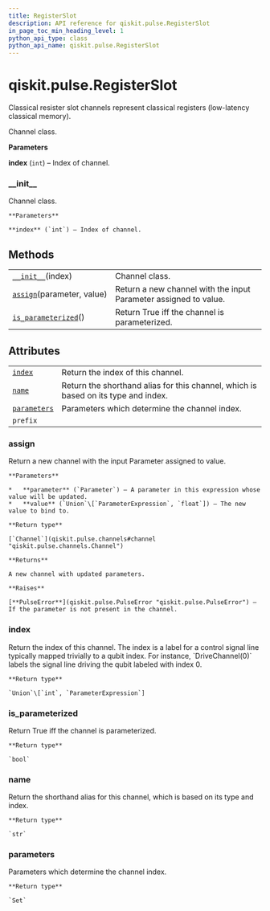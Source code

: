 ```yaml
---
title: RegisterSlot
description: API reference for qiskit.pulse.RegisterSlot
in_page_toc_min_heading_level: 1
python_api_type: class
python_api_name: qiskit.pulse.RegisterSlot
---
```


# qiskit.pulse.RegisterSlot

<Class id="qiskit.pulse.RegisterSlot" isDedicatedPage={true} github="https://github.com/qiskit/qiskit/tree/stable/0.18/qiskit/pulse/channels.py" signature="RegisterSlot(index)">
  Classical resister slot channels represent classical registers (low-latency classical memory).

  Channel class.

  **Parameters**

  **index** (`int`) – Index of channel.

  ### \_\_init\_\_

  <Function id="qiskit.pulse.RegisterSlot.__init__" name="__init__" signature="__init__(index)">
    Channel class.

    **Parameters**

    **index** (`int`) – Index of channel.
  </Function>

  ## Methods

  |                                                                                                                  |                                                                  |
  | ---------------------------------------------------------------------------------------------------------------- | ---------------------------------------------------------------- |
  | [`__init__`](#qiskit.pulse.RegisterSlot.__init__ "qiskit.pulse.RegisterSlot.__init__")(index)                    | Channel class.                                                   |
  | [`assign`](#qiskit.pulse.RegisterSlot.assign "qiskit.pulse.RegisterSlot.assign")(parameter, value)               | Return a new channel with the input Parameter assigned to value. |
  | [`is_parameterized`](#qiskit.pulse.RegisterSlot.is_parameterized "qiskit.pulse.RegisterSlot.is_parameterized")() | Return True iff the channel is parameterized.                    |

  ## Attributes

  |                                                                                              |                                                                                    |
  | -------------------------------------------------------------------------------------------- | ---------------------------------------------------------------------------------- |
  | [`index`](#qiskit.pulse.RegisterSlot.index "qiskit.pulse.RegisterSlot.index")                | Return the index of this channel.                                                  |
  | [`name`](#qiskit.pulse.RegisterSlot.name "qiskit.pulse.RegisterSlot.name")                   | Return the shorthand alias for this channel, which is based on its type and index. |
  | [`parameters`](#qiskit.pulse.RegisterSlot.parameters "qiskit.pulse.RegisterSlot.parameters") | Parameters which determine the channel index.                                      |
  | `prefix`                                                                                     |                                                                                    |

  ### assign

  <Function id="qiskit.pulse.RegisterSlot.assign" name="assign" signature="assign(parameter, value)">
    Return a new channel with the input Parameter assigned to value.

    **Parameters**

    *   **parameter** (`Parameter`) – A parameter in this expression whose value will be updated.
    *   **value** (`Union`\[`ParameterExpression`, `float`]) – The new value to bind to.

    **Return type**

    [`Channel`](qiskit.pulse.channels#channel "qiskit.pulse.channels.Channel")

    **Returns**

    A new channel with updated parameters.

    **Raises**

    [**PulseError**](qiskit.pulse.PulseError "qiskit.pulse.PulseError") – If the parameter is not present in the channel.
  </Function>

  ### index

  <Function id="qiskit.pulse.RegisterSlot.index" name="index" signature="property index">
    Return the index of this channel. The index is a label for a control signal line typically mapped trivially to a qubit index. For instance, `DriveChannel(0)` labels the signal line driving the qubit labeled with index 0.

    **Return type**

    `Union`\[`int`, `ParameterExpression`]
  </Function>

  ### is\_parameterized

  <Function id="qiskit.pulse.RegisterSlot.is_parameterized" name="is_parameterized" signature="is_parameterized()">
    Return True iff the channel is parameterized.

    **Return type**

    `bool`
  </Function>

  ### name

  <Function id="qiskit.pulse.RegisterSlot.name" name="name" signature="property name">
    Return the shorthand alias for this channel, which is based on its type and index.

    **Return type**

    `str`
  </Function>

  ### parameters

  <Function id="qiskit.pulse.RegisterSlot.parameters" name="parameters" signature="property parameters">
    Parameters which determine the channel index.

    **Return type**

    `Set`
  </Function>
</Class>

